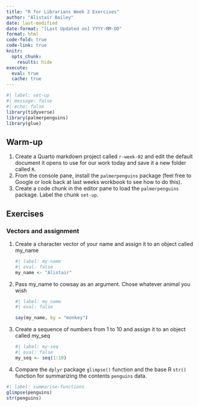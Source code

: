```yaml
---
title: "R for Librarians Week 2 Exercises"
author: "Alistair Bailey"
date: last-modified
date-format: "[Last Updated on] YYYY-MM-DD"
format: html
code-fold: true
code-link: true
knitr:
  opts_chunk:
    results: hide
execute: 
  eval: true
  cache: true
---
```


```r
#| label: set-up
#| message: false
#| echo: false
library(tidyverse)
library(palmerpenguins)
library(glue)
```

## Warm-up

1.  Create a Quarto markdown project called `r-week-02` and edit the default document it opens to use for our work today and save it a new folder called `R`.
2.  From the console pane, install the `palmerpenguins` package (feel free to Google or look back at last weeks workbook to see how to do this).
3.  Create a code chunk in the editor pane to load the `palmerpenguins` package. Label the chunk `set-up`.

## Exercises

### Vectors and assignment

1.  Create a character vector of your name and assign it to an object called my_name

    ```r
    #| label: my-name
    #| eval: false
    my_name <- "Alistair"
    ```

2.  Pass my_name to cowsay as an argument. Chose whatever animal you wish

    ```r
    #| label: my_name
    #| eval: false

    say(my_name, by = "monkey")
    ```

3.  Create a sequence of numbers from 1 to 10 and assign it to an object called my_seq

    ```r
    #| label: my-seq
    #| eval: false
    my_seq <- seq(1:10)
    ```

4.  Compare the `dplyr` package `glimpse()` function and the base R `str()` function for summarizing the contents `penguins` data.

```r
#| label: summarise-functions
glimpse(penguins)
str(penguins)
```
